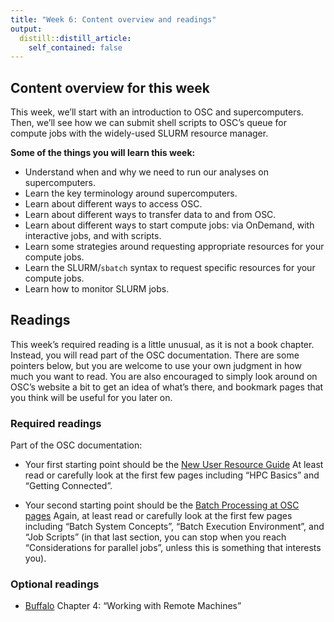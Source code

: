```yaml
---
title: "Week 6: Content overview and readings"
output:
  distill::distill_article:
    self_contained: false
---
```


## Content overview for this week

This week, we'll start with an introduction to OSC and supercomputers.
Then, we'll see how we can submit shell scripts to OSC's queue for compute jobs
with the widely-used SLURM resource manager.

**Some of the things you will learn this week:**

- Understand when and why we need to run our analyses on supercomputers.
- Learn the key terminology around supercomputers.
- Learn about different ways to access OSC.
- Learn about different ways to transfer data to and from OSC.
- Learn about different ways to start compute jobs: via OnDemand, with interactive jobs, and with scripts.
- Learn some strategies around requesting appropriate resources for your compute jobs.
- Learn the SLURM/`sbatch` syntax to request specific resources for your compute jobs.
- Learn how to monitor SLURM jobs.

## Readings

This week's required reading is a little unusual, as it is not a book chapter.
Instead, you will read part of the OSC documentation.
There are some pointers below,
but you are welcome to use your own judgment in how much you want to read.
You are also encouraged to simply look around on OSC's website a bit to get an idea of what's there,
and bookmark pages that you think will be useful for you later on.

### Required readings

Part of the OSC documentation:

- Your first starting point should be the
  [New User Resource Guide](https://www.osc.edu/resources/getting_started/new_user_resource_guide)
  At least read or carefully look at the first few pages including "HPC Basics" and "Getting Connected".

- Your second starting point should be the
  [Batch Processing at OSC pages](https://www.osc.edu/supercomputing/batch-processing-at-osc)
  Again, at least read or carefully look at the first few pages including
  "Batch System Concepts", "Batch Execution Environment", and "Job Scripts"
  (in that last section, you can stop when you reach "Considerations for parallel jobs",
  unless this is something that interests you).

### Optional readings

- [Buffalo](https://library.ohio-state.edu/record=b8538907~S7)
  Chapter 4: "Working with Remote Machines"
